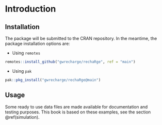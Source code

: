 # Introduction {#intro}


## Installation

The package will be submitted to the CRAN repository. In the meantime, the package installation options are:

* Using `remotes`

```r
remotes::install_github("gwrecharge/rechaRge", ref = "main")
```

* Using `pak`

```r
pak::pkg_install("gwrecharge/rechaRge@main")
```

## Usage

Some ready to use data files are made available for documentation and testing purposes. This book is based on these examples, see the section \@ref(simulation).
